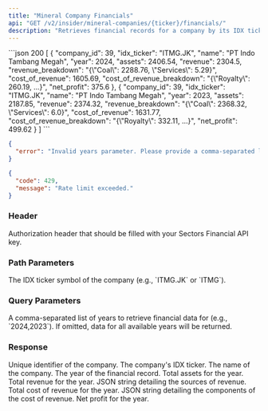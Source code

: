 ```yaml
---
title: "Mineral Company Financials"
api: "GET /v2/insider/mineral-companies/{ticker}/financials/"
description: "Retrieves financial records for a company by its IDX ticker, allowing for comparison across multiple years."
---
```


<ResponseExample>
```json 200
[
    {
        "company_id": 39,
        "idx_ticker": "ITMG.JK",
        "name": "PT Indo Tambang Megah",
        "year": 2024,
        "assets": 2406.54,
        "revenue": 2304.5,
        "revenue_breakdown": "{\"Coal\": 2288.76, \"Services\": 5.29}",
        "cost_of_revenue": 1605.69,
        "cost_of_revenue_breakdown": "{\"Royalty\": 260.19, ...}",
        "net_profit": 375.6
    },
    {
        "company_id": 39,
        "idx_ticker": "ITMG.JK",
        "name": "PT Indo Tambang Megah",
        "year": 2023,
        "assets": 2187.85,
        "revenue": 2374.32,
        "revenue_breakdown": "{\"Coal\": 2368.32, \"Services\": 6.0}",
        "cost_of_revenue": 1631.77,
        "cost_of_revenue_breakdown": "{\"Royalty\": 332.11, ...}",
        "net_profit": 499.62
    }
]
```

```json 400
{
  "error": "Invalid years parameter. Please provide a comma-separated list of integers."
}
```

```json 429
{
  "code": 429,
  "message": "Rate limit exceeded."
}
```

</ResponseExample>

### Header

<ParamField header="Authorization" type="string" required>
  Authorization header that should be filled with your Sectors Financial API
  key.
</ParamField>

### Path Parameters

<ParamField path="ticker" type="string" required>
  The IDX ticker symbol of the company (e.g., `ITMG.JK` or `ITMG`).
</ParamField>

### Query Parameters

<ParamField query="years" type="string">
  A comma-separated list of years to retrieve financial data for (e.g.,
  `2024,2023`). If omitted, data for all available years will be returned.
</ParamField>

### Response

<ResponseField name="[]" type="FinancialRecord">
  <Expandable title="Financial Record properties">
    <ResponseField name="company_id" type="integer">
      Unique identifier of the company.
    </ResponseField>
    <ResponseField name="idx_ticker" type="string">
      The company's IDX ticker.
    </ResponseField>
    <ResponseField name="name" type="string">
      The name of the company.
    </ResponseField>
    <ResponseField name="year" type="integer">
      The year of the financial record.
    </ResponseField>
    <ResponseField name="assets" type="number">
      Total assets for the year.
    </ResponseField>
    <ResponseField name="revenue" type="number">
      Total revenue for the year.
    </ResponseField>
    <ResponseField name="revenue_breakdown" type="string (JSON Object)">
      JSON string detailing the sources of revenue.
    </ResponseField>
    <ResponseField name="cost_of_revenue" type="number">
      Total cost of revenue for the year.
    </ResponseField>
    <ResponseField name="cost_of_revenue_breakdown" type="string (JSON Object)">
      JSON string detailing the components of the cost of revenue.
    </ResponseField>
    <ResponseField name="net_profit" type="number">
      Net profit for the year.
    </ResponseField>
  </Expandable>
</ResponseField>
